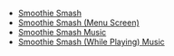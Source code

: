 

*[[Media:SmoothieSmash.swf|Smoothie Smash]]
*[[Media:SmoothieSmashMenu.swf|Smoothie Smash (Menu Screen)]]
*[[Media:SplashBGM.swf|Smoothie Smash Music]]
*[[Media:MainBGM.swf|Smoothie Smash (While Playing) Music]]